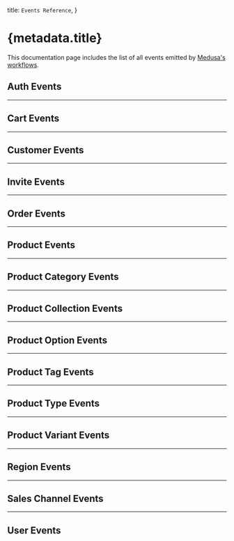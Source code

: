 
  title: `Events Reference`,
}

# {metadata.title}

This documentation page includes the list of all events emitted by [Medusa's workflows](../medusa-workflows-reference/page.mdx).

## Auth Events

<AuthEvents />

---

## Cart Events

<CartEvents />

---

## Customer Events

<CustomerEvents />

---

## Invite Events

<InviteEvents />

---

## Order Events

<OrderEvents />

---

## Product Events

<ProductEvents />

---

## Product Category Events

<ProductCategoryEvents />

---

## Product Collection Events

<ProductCollectionEvents />

---

## Product Option Events

<ProductOptionEvents />

---

## Product Tag Events

<ProductTagEvents />

---

## Product Type Events

<ProductTypeEvents />

---

## Product Variant Events

<ProductVariantEvents />

---

## Region Events

<RegionEvents />

---

## Sales Channel Events

<SalesChannelEvents />

---

## User Events

<UserEvents />

